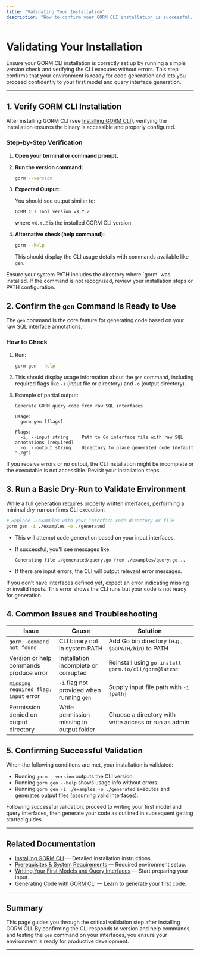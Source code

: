 ```yaml
---
title: "Validating Your Installation"
description: "How to confirm your GORM CLI installation is successful. Run the CLI and check the version to make sure your setup is complete before moving forward."
---
```


# Validating Your Installation

Ensure your GORM CLI installation is correctly set up by running a simple version check and verifying the CLI executes without errors. This step confirms that your environment is ready for code generation and lets you proceed confidently to your first model and query interface generation.

---

## 1. Verify GORM CLI Installation

After installing GORM CLI (see [Installing GORM CLI](../setup-installation/installing-gorm-cli.md)), verifying the installation ensures the binary is accessible and properly configured.

### Step-by-Step Verification

1. **Open your terminal or command prompt.**
2. **Run the version command:**

   ```bash
   gorm --version
   ```

3. **Expected Output:**

   You should see output similar to:

   ```
   GORM CLI Tool version vX.Y.Z
   ```

   where `vX.Y.Z` is the installed GORM CLI version.

4. **Alternative check (help command):**

   ```bash
   gorm --help
   ```

   This should display the CLI usage details with commands available like `gen`.

<Tip>
Ensure your system PATH includes the directory where `gorm` was installed. If the command is not recognized, review your installation steps or PATH configuration.
</Tip>

## 2. Confirm the `gen` Command Is Ready to Use

The `gen` command is the core feature for generating code based on your raw SQL interface annotations.

### How to Check

1. Run:

   ```bash
   gorm gen --help
   ```

2. This should display usage information about the `gen` command, including required flags like `-i` (input file or directory) and `-o` (output directory).

3. Example of partial output:

   ```
   Generate GORM query code from raw SQL interfaces

   Usage:
     gorm gen [flags]

   Flags:
     -i, --input string     Path to Go interface file with raw SQL annotations (required)
     -o, --output string    Directory to place generated code (default "./g")
   ```

<Tip>
If you receive errors or no output, the CLI installation might be incomplete or the executable is not accessible. Revisit your installation steps.
</Tip>

## 3. Run a Basic Dry-Run to Validate Environment

While a full generation requires properly written interfaces, performing a minimal dry-run confirms CLI execution:

```bash
# Replace ./examples with your interface code directory or file
gorm gen -i ./examples -o ./generated
```

- This will attempt code generation based on your input interfaces.
- If successful, you'll see messages like:

  ```
  Generating file ./generated/query.go from ./examples/query.go...
  ```

- If there are input errors, the CLI will output relevant error messages.

<Warning>
If you don’t have interfaces defined yet, expect an error indicating missing or invalid inputs. This error shows the CLI runs but your code is not ready for generation.
</Warning>

## 4. Common Issues and Troubleshooting

| Issue                                  | Cause                                         | Solution                                              |
|----------------------------------------|-----------------------------------------------|-------------------------------------------------------|
| `gorm: command not found`              | CLI binary not in system PATH                  | Add Go bin directory (e.g., `$GOPATH/bin`) to PATH    |
| Version or help commands produce error | Installation incomplete or corrupted           | Reinstall using `go install gorm.io/cli/gorm@latest` |
| `missing required flag: input` error  | `-i` flag not provided when running `gen`      | Supply input file path with `-i [path]`              |
| Permission denied on output directory  | Write permission missing in output folder      | Choose a directory with write access or run as admin |

## 5. Confirming Successful Validation

When the following conditions are met, your installation is validated:

- Running `gorm --version` outputs the CLI version.
- Running `gorm gen --help` shows usage info without errors.
- Running `gorm gen -i ./examples -o ./generated` executes and generates output files (assuming valid interfaces).

<Tip>
Following successful validation, proceed to writing your first model and query interfaces, then generate your code as outlined in subsequent getting started guides.
</Tip>

---

## Related Documentation

- [Installing GORM CLI](../setup-installation/installing-gorm-cli.md) — Detailed installation instructions.
- [Prerequisites & System Requirements](../setup-installation/prerequisites-system-requirements.md) — Required environment setup.
- [Writing Your First Models and Query Interfaces](../../first-steps-usage/writing-models-interfaces.md) — Start preparing your input.
- [Generating Code with GORM CLI](../../first-steps-usage/generating-code.md) — Learn to generate your first code.

---

## Summary

This page guides you through the critical validation step after installing GORM CLI. By confirming the CLI responds to version and help commands, and testing the `gen` command on your interfaces, you ensure your environment is ready for productive development.

---